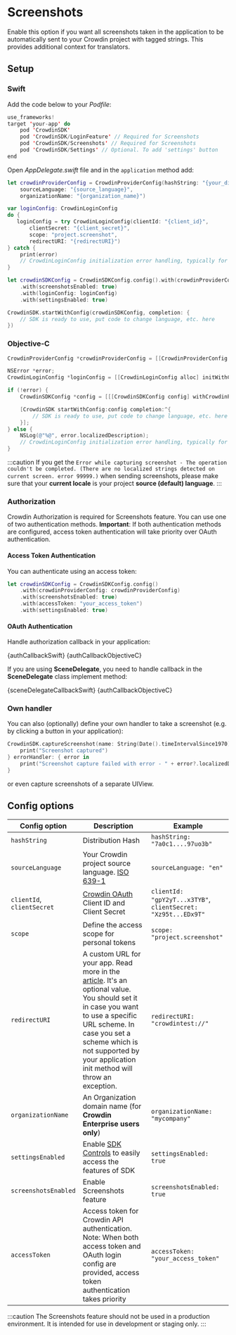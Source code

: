 
# Screenshots

Enable this option if you want all screenshots taken in the application to be automatically sent to your Crowdin project with tagged strings. This provides additional context for translators.

## Setup

### Swift

Add the code below to your *Podfile*:

```swift title="Podfile"
use_frameworks!
target 'your-app' do
    pod 'CrowdinSDK'
    pod 'CrowdinSDK/LoginFeature' // Required for Screenshots
    pod 'CrowdinSDK/Screenshots' // Required for Screenshots
    pod 'CrowdinSDK/Settings' // Optional. To add 'settings' button
end
```

Open *AppDelegate.swift* file and in the `application` method add:

```swift title="AppDelegate.swift"
let crowdinProviderConfig = CrowdinProviderConfig(hashString: "{your_distribution_hash}",
    sourceLanguage: "{source_language}",
    organizationName: "{organization_name}")

var loginConfig: CrowdinLoginConfig
do {
   loginConfig = try CrowdinLoginConfig(clientId: "{client_id}",
       clientSecret: "{client_secret}",
       scope: "project.screenshot",
       redirectURI: "{redirectURI}")
} catch {
    print(error)
    // CrowdinLoginConfig initialization error handling, typically for empty values and for wrong redirect URI value.
}

let crowdinSDKConfig = CrowdinSDKConfig.config().with(crowdinProviderConfig: crowdinProviderConfig)
    .with(screenshotsEnabled: true)
    .with(loginConfig: loginConfig)
    .with(settingsEnabled: true)

CrowdinSDK.startWithConfig(crowdinSDKConfig, completion: {
    // SDK is ready to use, put code to change language, etc. here
})
```

### Objective-C

```objectivec
CrowdinProviderConfig *crowdinProviderConfig = [[CrowdinProviderConfig alloc] initWithHashString:@"" sourceLanguage:@"" organizationName:@"{organization_name}"];

NSError *error;
CrowdinLoginConfig *loginConfig = [[CrowdinLoginConfig alloc] initWithClientId:@"{client_id}" clientSecret:@"{client_secret}" scope:@"project.screenshot" error:&error];

if (!error) {
    CrowdinSDKConfig *config = [[[CrowdinSDKConfig config] withCrowdinProviderConfig:crowdinProviderConfig] withLoginConfig:loginConfig];

    [CrowdinSDK startWithConfig:config completion:^{
        // SDK is ready to use, put code to change language, etc. here
    }];
} else {
    NSLog(@"%@", error.localizedDescription);
    // CrowdinLoginConfig initialization error handling, typically for empty values and for wrong redirect URI value.
}
```

:::caution
If you get the `Error while capturing screenshot - The operation couldn't be completed. (There are no localized strings detected on current screen. error 99999.)` when sending screenshots, please make sure that your **current locale** is your project **source (default) language**.
:::

### Authorization

Crowdin Authorization is required for Screenshots feature. You can use one of two authentication methods. **Important**: If both authentication methods are configured, access token authentication will take priority over OAuth authentication.

#### Access Token Authentication

You can authenticate using an access token:

```swift
let crowdinSDKConfig = CrowdinSDKConfig.config()
    .with(crowdinProviderConfig: crowdinProviderConfig)
    .with(screenshotsEnabled: true)
    .with(accessToken: "your_access_token")
    .with(settingsEnabled: true)
```

#### OAuth Authentication

Handle authorization callback in your application:


<Tabs groupId="language">
  <TabItem value="swift" label="Swift"><CodeBlock language="swift">{authCallbackSwift}</CodeBlock></TabItem>
  <TabItem value="obj-c" label="Objective-C"><CodeBlock language="objectivec">{authCallbackObjectiveC}</CodeBlock></TabItem>
</Tabs>

If you are using **SceneDelegate**, you need to handle callback in the **SceneDelegate** class implement method:


<Tabs groupId="language">
  <TabItem value="swift" label="Swift"><CodeBlock language="swift">{sceneDelegateCallbackSwift}</CodeBlock></TabItem>
  <TabItem value="obj-c" label="Objective-C"><CodeBlock language="objectivec">{authCallbackObjectiveC}</CodeBlock></TabItem>
</Tabs>

### Own handler

You can also (optionally) define your own handler to take a screenshot (e.g. by clicking a button in your application):

```swift
CrowdinSDK.captureScreenshot(name: String(Date().timeIntervalSince1970)) {
    print("Screenshot captured")
} errorHandler: { error in
    print("Screenshot capture failed with error - " + error?.localizedDescription)
}
```

or even capture screenshots of a separate UIView.

## Config options

| Config option              | Description                                                                                                                                                                                                                                                                                                                                                                                                                        | Example                                                       |
|----------------------------|------------------------------------------------------------------------------------------------------------------------------------------------------------------------------------------------------------------------------------------------------------------------------------------------------------------------------------------------------------------------------------------------------------------------------------|---------------------------------------------------------------|
| `hashString`               | Distribution Hash                                                                                                                                                                                                                                                                                                                                                                                                                  | `hashString: "7a0c1....97uo3b"`                               |
| `sourceLanguage`           | Your Crowdin project source language. [ISO 639-1](http://www.loc.gov/standards/iso639-2/php/English_list.php)                                                                                                                                                                                                                                                                                                                      | `sourceLanguage: "en"`                                        |
| `clientId`, `clientSecret` | [Crowdin OAuth](https://support.crowdin.com/creating-oauth-app/) Client ID and Client Secret                                                                                                                                                                                                                                                                                                                                       | `clientId: "gpY2yT...x3TYB"`, `clientSecret: "Xz95t...EDx9T"` |
| `scope`                    | Define the access scope for personal tokens                                                                                                                                                                                                                                                                                                                                                                                        | `scope: "project.screenshot"`                                 |
| `redirectURI`              | A custom URL for your app. Read more in the [article](https://developer.apple.com/documentation/uikit/inter-process_communication/allowing_apps_and_websites_to_link_to_your_content/defining_a_custom_url_scheme_for_your_app). It's an optional value. You should set it in case you want to use a specific URL scheme. In case you set a scheme which is not supported by your application init method will throw an exception. | `redirectURI: "crowdintest://"`                               |
| `organizationName`         | An Organization domain name (for **Crowdin Enterprise users only**)                                                                                                                                                                                                                                                                                                                                                                | `organizationName: "mycompany"`                               |
| `settingsEnabled`          | Enable [SDK Controls](/advanced-features/sdk-controls) to easily access the features of SDK                                                                                                                                                                                                                                                                                                                                        | `settingsEnabled: true`                                       |
| `screenshotsEnabled`       | Enable Screenshots feature                                                                                                                                                                                                                                                                                                                                                                                                         | `screenshotsEnabled: true`                                    |
| `accessToken`              | Access token for Crowdin API authentication. Note: When both access token and OAuth login config are provided, access token authentication takes priority                                                                                                                                                                                                                                                                            | `accessToken: "your_access_token"`                            |

:::caution
The Screenshots feature should not be used in a production environment. It is intended for use in development or staging only.
:::
